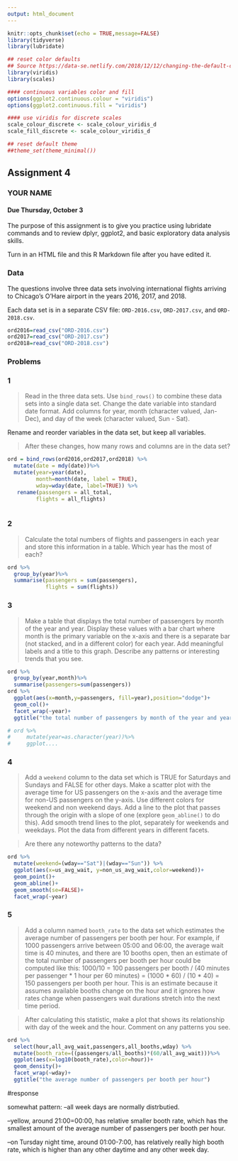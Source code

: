 ```yaml
---
output: html_document
---
```


```r
knitr::opts_chunk$set(echo = TRUE,message=FALSE)
library(tidyverse)
library(lubridate)
```

```r
## reset color defaults
## Source https://data-se.netlify.com/2018/12/12/changing-the-default-color-scheme-in-ggplot2/
library(viridis)
library(scales)

#### continuous variables color and fill
options(ggplot2.continuous.colour = "viridis")
options(ggplot2.continuous.fill = "viridis")

#### use viridis for discrete scales
scale_colour_discrete <- scale_colour_viridis_d
scale_fill_discrete <- scale_colour_viridis_d

## reset default theme
##theme_set(theme_minimal())
```

## Assignment 4

### YOUR NAME

#### Due Thursday, October 3

The purpose of this assignment is to give you practice using lubridate commands and to review dplyr, ggplot2, and basic exploratory data analysis skills.

Turn in an HTML file and this R Markdown file after you have edited it.

### Data

The questions involve three data sets involving international flights arriving to Chicago's O'Hare airport in the years 2016, 2017, and 2018.

Each data set is in a separate CSV file:
`ORD-2016.csv`, `ORD-2017.csv`, and `ORD-2018.csv`.

```r
ord2016=read_csv("ORD-2016.csv")
ord2017=read_csv("ORD-2017.csv")
ord2018=read_csv("ORD-2018.csv")
```

### Problems

### 1

> Read in the three data sets. Use `bind_rows()` to combine these data sets into a single data set.
Change the date variable into standard date format.
Add columns for year, month (character valued, Jan-Dec), and day of the week (character valued, Sun - Sat).

Rename and reorder variables in the data set, but keep all variables.

> After these changes, how many rows and columns are in the data set?

```r
ord = bind_rows(ord2016,ord2017,ord2018) %>%
  mutate(date = mdy(date))%>%
  mutate(year=year(date),
         month=month(date, label = TRUE),
         wday=wday(date, label=TRUE)) %>%
   rename(passengers = all_total,
         flights = all_flights)
  

```

### 2

> Calculate the total numbers of flights and passengers in each year and store this information in a table.
Which year has the most of each?

```r
ord %>%
  group_by(year)%>%
  summarise(passengers = sum(passengers),
            flights = sum(flights))
```

### 3

> Make a table that displays the total number of passengers by month of the year and year. Display these values with a bar chart where month is the primary variable on the x-axis and there is a separate bar (not stacked, and in a different color) for each year. Add meaningful labels and a title to this graph. Describe any patterns or interesting trends that you see.

```r
ord %>%
  group_by(year,month)%>%
  summarise(passengers=sum(passengers))
ord %>%
  ggplot(aes(x=month,y=passengers, fill=year),position="dodge")+
  geom_col()+
  facet_wrap(~year)+
  ggtitle("the total number of passengers by month of the year and year")

# ord %>%
#     mutate(year=as.character(year))%>%
#     ggplot....
```

### 4

> Add a `weekend` column to the data set which is TRUE for Saturdays and Sundays and FALSE for other days.
Make a scatter plot with the average time for US passengers on the x-axis and the average time for non-US passengers on the y-axis.
Use different colors for weekend and non weekend days.
Add a line to the plot that passes through the origin with a slope of one (explore `geom_abline()` to do this).
Add smooth trend lines to the plot, separately for weekends and weekdays.
Plot the data from different years in different facets.

> Are there any noteworthy patterns to the data?

```r

ord %>%
  mutate(weekend=(wday=="Sat")|(wday=="Sun")) %>%
  ggplot(aes(x=us_avg_wait, y=non_us_avg_wait,color=weekend))+
  geom_point()+
  geom_abline()+
  geom_smooth(se=FALSE)+
  facet_wrap(~year)

```

### 5

> Add a column named `booth_rate` to the data set which estimates the average number of passengers per booth per hour. For example, if 1000 passengers arrive between 05:00 and 06:00, the average wait time is 40 minutes, and there are 10 booths open, then an estimate of the total number of passengers per booth per hour could be computed like this: 1000/10 = 100 passengers per booth / (40 minutes per passenger * 1 hour per 60 minutes) = (1000 * 60) / (10 * 40) = 150 passengers per booth per hour. This is an estimate because it assumes available booths change on the hour and it ignores how rates change when passengers wait durations stretch into the next time period.

> After calculating this statistic, make a plot that shows its relationship with day of the week and the hour. Comment on any patterns you see.

```r
ord %>%
  select(hour,all_avg_wait,passengers,all_booths,wday) %>%
  mutate(booth_rate=((passengers/all_booths)*(60/all_avg_wait)))%>%
  ggplot(aes(x=log10(booth_rate),color=hour))+
  geom_density()+
  facet_wrap(~wday)+
  ggtitle("the average number of passengers per booth per hour")
```


#response

somewhat pattern:
--all week days are normally distrbutied.

--yellow, around 21:00=00:00, has relative smaller booth rate, which has the smallest amount of the average number of passengers per booth per hour.

--on Tursday night time, around 01:00-7:00, has relatively really high booth rate, which is higher than any other daytime and any other week day. 






